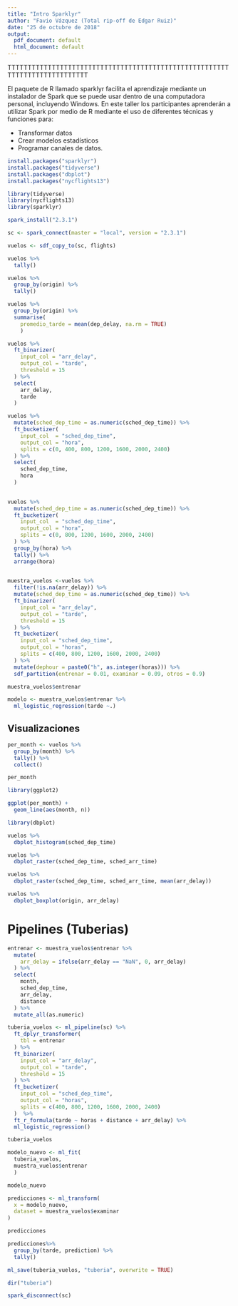 ```yaml
---
title: "Intro Sparklyr"
author: "Favio Vázquez (Total rip-off de Edgar Ruiz)"
date: "25 de octubre de 2018"
output:
  pdf_document: default
  html_document: default
---
```


TTTTTTTTTTTTTTTTTTTTTTTTTTTTTTTTTTTTTTTTTTTTTTTTTTTTTTTTTTTTTTTTTTTTTTTTTTT


El paquete de R llamado sparklyr facilita el aprendizaje mediante un instalador de Spark que se puede usar dentro de una computadora personal, incluyendo Windows. En este taller los participantes aprenderán a utilizar Spark por medio de R mediante el uso de diferentes técnicas y funciones para:

- Transformar datos
- Crear modelos estadísticos
- Programar canales de datos.

```r
install.packages("sparklyr")
install.packages("tidyverse")
install.packages("dbplot")
install.packages("nycflights13")
```

```r
library(tidyverse)
library(nycflights13)
library(sparklyr)

spark_install("2.3.1")
```


```r
sc <- spark_connect(master = "local", version = "2.3.1")
```

```r
vuelos <- sdf_copy_to(sc, flights)
```

```r
vuelos %>%
  tally()
```
```r
vuelos %>%
  group_by(origin) %>%
  tally()
```

```r
vuelos %>%
  group_by(origin) %>%
  summarise(
    promedio_tarde = mean(dep_delay, na.rm = TRUE)
    )
```


```r
vuelos %>%
  ft_binarizer(
    input_col = "arr_delay",
    output_col = "tarde",
    threshold = 15
  ) %>%
  select(
    arr_delay,
    tarde
  )
```

```r
vuelos %>%
  mutate(sched_dep_time = as.numeric(sched_dep_time)) %>%
  ft_bucketizer(
    input_col  = "sched_dep_time",
    output_col = "hora",
    splits = c(0, 400, 800, 1200, 1600, 2000, 2400)
  ) %>%
  select(
    sched_dep_time,
    hora
  )
  
```


```r
vuelos %>%
  mutate(sched_dep_time = as.numeric(sched_dep_time)) %>%
  ft_bucketizer(
    input_col  = "sched_dep_time",
    output_col = "hora",
    splits = c(0, 800, 1200, 1600, 2000, 2400)
  ) %>%
  group_by(hora) %>%
  tally() %>%
  arrange(hora)
  
```

```r
muestra_vuelos <-vuelos %>%
  filter(!is.na(arr_delay)) %>%
  mutate(sched_dep_time = as.numeric(sched_dep_time)) %>%
  ft_binarizer(
    input_col = "arr_delay",
    output_col = "tarde",
    threshold = 15
  ) %>%
  ft_bucketizer(
    input_col = "sched_dep_time",
    output_col = "horas",
    splits = c(400, 800, 1200, 1600, 2000, 2400)
  ) %>%
  mutate(dephour = paste0("h", as.integer(horas))) %>%
  sdf_partition(entrenar = 0.01, examinar = 0.09, otros = 0.9)

muestra_vuelos$entrenar
```

```r
modelo <- muestra_vuelos$entrenar %>%
  ml_logistic_regression(tarde ~.)

```

## Visualizaciones

```r
per_month <- vuelos %>%
  group_by(month) %>%
  tally() %>%
  collect()

per_month
```

```r
library(ggplot2)

ggplot(per_month) +
  geom_line(aes(month, n))
```

```r
library(dbplot)
```

```r
vuelos %>%
  dbplot_histogram(sched_dep_time)
```

```r
vuelos %>%
  dbplot_raster(sched_dep_time, sched_arr_time)
```

```r
vuelos %>%
  dbplot_raster(sched_dep_time, sched_arr_time, mean(arr_delay))
```
```r
vuelos %>%
  dbplot_boxplot(origin, arr_delay)
```


# Pipelines (Tuberias)

```r
entrenar <- muestra_vuelos$entrenar %>%
  mutate(
    arr_delay = ifelse(arr_delay == "NaN", 0, arr_delay)
  ) %>%
  select(
    month,
    sched_dep_time,
    arr_delay,
    distance
  ) %>%
  mutate_all(as.numeric)
```


```r
tuberia_vuelos <- ml_pipeline(sc) %>%
  ft_dplyr_transformer(
    tbl = entrenar
  ) %>% 
  ft_binarizer(
    input_col = "arr_delay",
    output_col = "tarde",
    threshold = 15
  ) %>%
  ft_bucketizer(
    input_col = "sched_dep_time",
    output_col = "horas",
    splits = c(400, 800, 1200, 1600, 2000, 2400)
  )  %>%
  ft_r_formula(tarde ~ horas + distance + arr_delay) %>% 
  ml_logistic_regression()

tuberia_vuelos

```

```r
modelo_nuevo <- ml_fit(
  tuberia_vuelos, 
  muestra_vuelos$entrenar
  )

modelo_nuevo
```

```r
predicciones <- ml_transform(
  x = modelo_nuevo,
  dataset = muestra_vuelos$examinar
)

predicciones
```

```r
predicciones%>%
  group_by(tarde, prediction) %>%
  tally()
```

```r
ml_save(tuberia_vuelos, "tuberia", overwrite = TRUE)

dir("tuberia")
```

```r
spark_disconnect(sc)
```